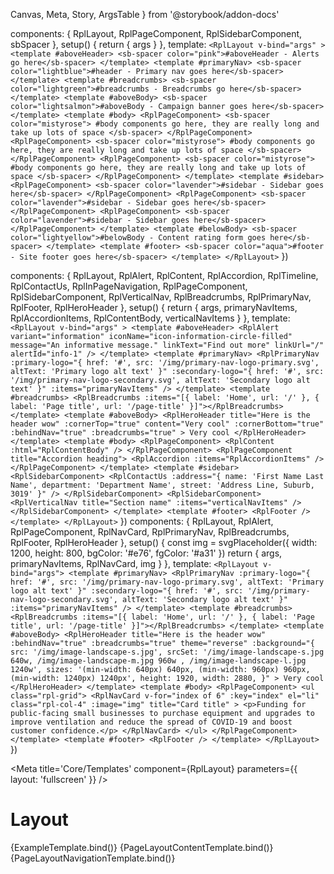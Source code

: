   Canvas,
  Meta,
  Story,
  ArgsTable
} from '@storybook/addon-docs'


  components: { RplLayout, RplPageComponent, RplSidebarComponent, sbSpacer },
  setup() {
    return { args }
  },
  template: `
    <RplLayout v-bind="args" >
      <template #aboveHeader>
        <sb-spacer color="pink">#aboveHeader - Alerts go here</sb-spacer>
      </template>
      <template #primaryNav>
        <sb-spacer color="lightblue">#header - Primary nav goes here</sb-spacer>
      </template>
      <template #breadcrumbs>
        <sb-spacer color="lightgreen">#breadcrumbs - Breadcrumbs go here</sb-spacer>
      </template>
      <template #aboveBody>
        <sb-spacer color="lightsalmon">#aboveBody - Campaign banner goes here</sb-spacer>
      </template>
      <template #body>
        <RplPageComponent>
          <sb-spacer color="mistyrose">
            #body components go here, they are really long and take up lots of space
          </sb-spacer>
        </RplPageComponent>
        <RplPageComponent>
          <sb-spacer color="mistyrose">
            #body components go here, they are really long and take up lots of space
          </sb-spacer>
        </RplPageComponent>
        <RplPageComponent>
          <sb-spacer color="mistyrose">
            #body components go here, they are really long and take up lots of space
          </sb-spacer>
        </RplPageComponent>
      </template>
      <template #sidebar>
        <RplPageComponent>
          <sb-spacer color="lavender">#sidebar - Sidebar goes here</sb-spacer>
        </RplPageComponent>
        <RplPageComponent>
          <sb-spacer color="lavender">#sidebar - Sidebar goes here</sb-spacer>
        </RplPageComponent>
        <RplPageComponent>
          <sb-spacer color="lavender">#sidebar - Sidebar goes here</sb-spacer>
        </RplPageComponent>
      </template>
      <template #belowBody>
        <sb-spacer color="lightyellow">#belowBody - Content rating form goes here</sb-spacer>
      </template>
      <template #footer>
        <sb-spacer color="aqua">#footer - Site footer goes here</sb-spacer>
      </template>
    </RplLayout>
  `
})

  components: {
    RplLayout,
    RplAlert,
    RplContent,
    RplAccordion,
    RplTimeline,
    RplContactUs,
    RplInPageNavigation,
    RplPageComponent,
    RplSidebarComponent,
    RplVerticalNav,
    RplBreadcrumbs,
    RplPrimaryNav,
    RplFooter,
    RplHeroHeader
  },
  setup() {
    return {
      args,
      primaryNavItems,
      RplAccordionItems,
      RplContentBody,
      verticalNavItems
    }
  },
  template: `
    <RplLayout v-bind="args" >
      <template #aboveHeader>
        <RplAlert
          variant="information"
          iconName="icon-information-circle-filled"
          message="An informative message."
          linkText="Find out more"
          linkUrl="/"
          alertId="info-1"
        />
      </template>
      <template #primaryNav>
        <RplPrimaryNav
          :primary-logo="{
            href: '#',
            src: '/img/primary-nav-logo-primary.svg',
            altText: 'Primary logo alt text'
          }"
          :secondary-logo="{
            href: '#',
            src: '/img/primary-nav-logo-secondary.svg',
            altText: 'Secondary logo alt text'
          }"
          :items="primaryNavItems"
        />
      </template>
      <template #breadcrumbs>
        <RplBreadcrumbs :items="[{ label: 'Home', url: '/' }, { label: 'Page title', url: '/page-title' }]"></RplBreadcrumbs>
      </template>
      <template #aboveBody>
        <RplHeroHeader
          title="Here is the header wow"
          :cornerTop="true"
          content="Very cool"
          :cornerBottom="true"
          :behindNav="true"
          :breadcrumbs="true"
        >
          Very cool
        </RplHeroHeader>
      </template>
      <template #body>
        <RplPageComponent>
          <RplContent :html="RplContentBody" />
        </RplPageComponent>
        <RplPageComponent title="Accordion heading">
          <RplAccordion :items="RplAccordionItems" />
        </RplPageComponent>
      </template>
      <template #sidebar>
        <RplSidebarComponent>
          <RplContactUs
            :address="{
              name: 'First Name Last Name',
              department: 'Department Name',
              street: 'Address Line, Suburb, 3019'
            }"
          />
        </RplSidebarComponent>
        <RplSidebarComponent>
          <RplVerticalNav
            title="Section name"
            :items="verticalNavItems"
          />
        </RplSidebarComponent>
      </template>
      <template #footer>
        <RplFooter />
      </template>
    </RplLayout>
  `
})
  components: {
    RplLayout,
    RplAlert,
    RplPageComponent,
    RplNavCard,
    RplPrimaryNav,
    RplBreadcrumbs,
    RplFooter,
    RplHeroHeader
  },
  setup() {
    const img = svgPlaceholder({ width: 1200, height: 800, bgColor: '#e76', fgColor: '#a31' })
    return { args, primaryNavItems, RplNavCard, img }
  },
  template: `
    <RplLayout v-bind="args">
      <template #primaryNav>
        <RplPrimaryNav
          :primary-logo="{
            href: '#',
            src: '/img/primary-nav-logo-primary.svg',
            altText: 'Primary logo alt text'
          }"
          :secondary-logo="{
            href: '#',
            src: '/img/primary-nav-logo-secondary.svg',
            altText: 'Secondary logo alt text'
          }"
          :items="primaryNavItems"
        />
      </template>
      <template #breadcrumbs>
        <RplBreadcrumbs :items="[{ label: 'Home', url: '/' }, { label: 'Page title', url: '/page-title' }]"></RplBreadcrumbs>
      </template>
      <template #aboveBody>
        <RplHeroHeader
          title="Here is the header wow"
          :behindNav="true"
          :breadcrumbs="true"
          theme="reverse"
          :background="{
            src: '/img/image-landscape-s.jpg',
            srcSet: '/img/image-landscape-s.jpg 640w, /img/image-landscape-m.jpg 960w , /img/image-landscape-l.jpg 1240w',
            sizes: '(min-width: 640px) 640px, (min-width: 960px) 960px, (min-width: 1240px) 1240px',
            height: 1920,
            width: 2880,
          }"
        >
          Very cool
        </RplHeroHeader>
      </template>
      <template #body>
        <RplPageComponent>
          <ul class="rpl-grid">
            <RplNavCard
              v-for="index of 6"
              :key="index"
              el="li"
              class="rpl-col-4"
              :image="img"
              title="Card title"
            >
            <p>Funding for public-facing small businesses to purchase equipment and upgrades to improve ventilation and reduce the spread of COVID-19 and boost customer confidence.</p>
            </RplNavCard>
          </ul>
        </RplPageComponent>
      </template>
      <template #footer>
        <RplFooter />
      </template>
    </RplLayout>
  `
})

<Meta
  title='Core/Templates'
  component={RplLayout}
  parameters={{
    layout: 'fullscreen'
  }}
/>

# Layout

<ArgsTable of={RplLayout} />

<Canvas>
  <Story
    name='Example template'
    play={a11yStoryCheck}
  >
    {ExampleTemplate.bind()}
  </Story>
</Canvas>

<Canvas>
  <Story
    name='Landing page / Content'
    play={a11yStoryCheck}
    args={{
      background: 'default'
    }}
  >
    {PageLayoutContentTemplate.bind()}
  </Story>
</Canvas>

<Canvas>
  <Story
    name='Landing page / Navigation'
    play={a11yStoryCheck}
    args={{
      background: 'alt'
    }}
  >
    {PageLayoutNavigationTemplate.bind()}
  </Story>
</Canvas>
